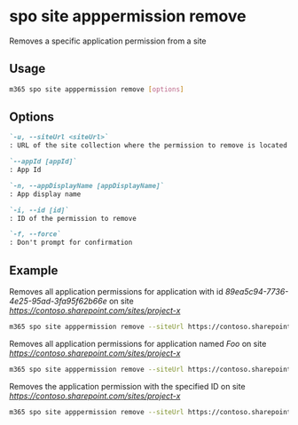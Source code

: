 
# spo site apppermission remove

Removes a specific application permission from a site

## Usage

```sh
m365 spo site apppermission remove [options]
```

## Options

```md definition-list
`-u, --siteUrl <siteUrl>`
: URL of the site collection where the permission to remove is located

`--appId [appId]`
: App Id

`-n, --appDisplayName [appDisplayName]`
: App display name

`-i, --id [id]`
: ID of the permission to remove

`-f, --force`
: Don't prompt for confirmation
```

<Global />

## Example

Removes all application permissions for application with id _89ea5c94-7736-4e25-95ad-3fa95f62b66e_ on site _https://contoso.sharepoint.com/sites/project-x_

```sh
m365 spo site apppermission remove --siteUrl https://contoso.sharepoint.com/sites/project-x --appId 89ea5c94-7736-4e25-95ad-3fa95f62b66e
```

Removes all application permissions for application named _Foo_ on site _https://contoso.sharepoint.com/sites/project-x_

```sh
m365 spo site apppermission remove --siteUrl https://contoso.sharepoint.com/sites/project-x --appDisplayName Foo
```

Removes the application permission with the specified ID on site _https://contoso.sharepoint.com/sites/project-x_

```sh
m365 spo site apppermission remove --siteUrl https://contoso.sharepoint.com/sites/project-x --id aTowaS50fG1zLnNwLmV4dHw4OWVhNWM5NC03NzM2LTRlMjUtOTVhZC0zZmE5NWY2MmI2NmVAZGUzNDhiYzctMWFlYi00NDA2LThjYjMtOTdkYjAyMWNhZGI0
```
